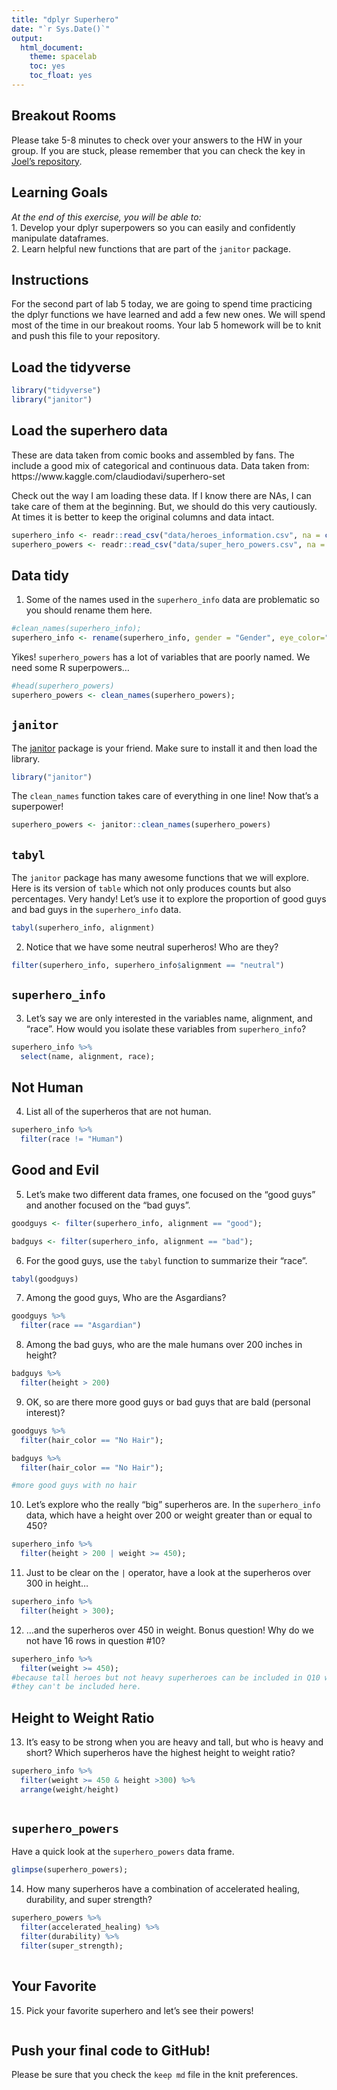 ```yaml
---
title: "dplyr Superhero"
date: "`r Sys.Date()`"
output:
  html_document:
    theme: spacelab
    toc: yes
    toc_float: yes
---
```


## Breakout Rooms  
Please take 5-8 minutes to check over your answers to the HW in your group. If you are stuck, please remember that you can check the key in [Joel's repository](https://github.com/jmledford3115/BIS15LW2021_jledford).  

## Learning Goals  
*At the end of this exercise, you will be able to:*    
1. Develop your dplyr superpowers so you can easily and confidently manipulate dataframes.  
2. Learn helpful new functions that are part of the `janitor` package.  

## Instructions
For the second part of lab 5 today, we are going to spend time practicing the dplyr functions we have learned and add a few new ones. We will spend most of the time in our breakout rooms. Your lab 5 homework will be to knit and push this file to your repository.  

## Load the tidyverse
```r
library("tidyverse")
library("janitor")
```

## Load the superhero data
These are data taken from comic books and assembled by fans. The include a good mix of categorical and continuous data.  Data taken from: https://www.kaggle.com/claudiodavi/superhero-set  

Check out the way I am loading these data. If I know there are NAs, I can take care of them at the beginning. But, we should do this very cautiously. At times it is better to keep the original columns and data intact.  
```r
superhero_info <- readr::read_csv("data/heroes_information.csv", na = c("", "-99", "-"))
superhero_powers <- readr::read_csv("data/super_hero_powers.csv", na = c("", "-99", "-"))
```

## Data tidy
1. Some of the names used in the `superhero_info` data are problematic so you should rename them here.  
```r
#clean_names(superhero_info);
superhero_info <- rename(superhero_info, gender = "Gender", eye_color="Eye color", race= "Race", hair_color="Hair color", height="Height",publisher = "Publisher", skin_color = "Skin color", alignment = "Alignment", weight = "Weight")
```

Yikes! `superhero_powers` has a lot of variables that are poorly named. We need some R superpowers...
```r
#head(superhero_powers)
superhero_powers <- clean_names(superhero_powers);

```

## `janitor`
The [janitor](https://garthtarr.github.io/meatR/janitor.html) package is your friend. Make sure to install it and then load the library.  
```r
library("janitor")
```

The `clean_names` function takes care of everything in one line! Now that's a superpower!
```r
superhero_powers <- janitor::clean_names(superhero_powers)
```

## `tabyl`
The `janitor` package has many awesome functions that we will explore. Here is its version of `table` which not only produces counts but also percentages. Very handy! Let's use it to explore the proportion of good guys and bad guys in the `superhero_info` data.  

```r
tabyl(superhero_info, alignment)
```

2. Notice that we have some neutral superheros! Who are they?
```r
filter(superhero_info, superhero_info$alignment == "neutral")
```

## `superhero_info`
3. Let's say we are only interested in the variables name, alignment, and "race". How would you isolate these variables from `superhero_info`?
```r
superhero_info %>%
  select(name, alignment, race);
```

## Not Human
4. List all of the superheros that are not human.
```r
superhero_info %>%
  filter(race != "Human")
```

## Good and Evil
5. Let's make two different data frames, one focused on the "good guys" and another focused on the "bad guys".
```r
goodguys <- filter(superhero_info, alignment == "good");

```

```r
badguys <- filter(superhero_info, alignment == "bad");
```

6. For the good guys, use the `tabyl` function to summarize their "race".
```r
tabyl(goodguys)
```

7. Among the good guys, Who are the Asgardians?
```r
goodguys %>%
  filter(race == "Asgardian")
```

8. Among the bad guys, who are the male humans over 200 inches in height?
```r
badguys %>%
  filter(height > 200)
```

9. OK, so are there more good guys or bad guys that are bald (personal interest)?
```r
goodguys %>%
  filter(hair_color == "No Hair");

badguys %>%
  filter(hair_color == "No Hair");

#more good guys with no hair

```

10. Let's explore who the really "big" superheros are. In the `superhero_info` data, which have a height over 200 or weight greater than or equal to 450?
```r
superhero_info %>%
  filter(height > 200 | weight >= 450);
```

11. Just to be clear on the `|` operator,  have a look at the superheros over 300 in height...
```r
superhero_info %>%
  filter(height > 300);
```

12. ...and the superheros over 450 in weight. Bonus question! Why do we not have 16 rows in question #10?
```r
superhero_info %>%
  filter(weight >= 450);
#because tall heroes but not heavy superheroes can be included in Q10 while
#they can't be included here.
```

## Height to Weight Ratio
13. It's easy to be strong when you are heavy and tall, but who is heavy and short? Which superheros have the highest height to weight ratio?
```r
superhero_info %>%
  filter(weight >= 450 & height >300) %>%
  arrange(weight/height)
  
```

## `superhero_powers`
Have a quick look at the `superhero_powers` data frame.  
```r
glimpse(superhero_powers);
```

14. How many superheros have a combination of accelerated healing, durability, and super strength?
```r
superhero_powers %>%
  filter(accelerated_healing) %>%
  filter(durability) %>%
  filter(super_strength);
  
```

## Your Favorite
15. Pick your favorite superhero and let's see their powers!
```r

```

## Push your final code to GitHub!
Please be sure that you check the `keep md` file in the knit preferences.  